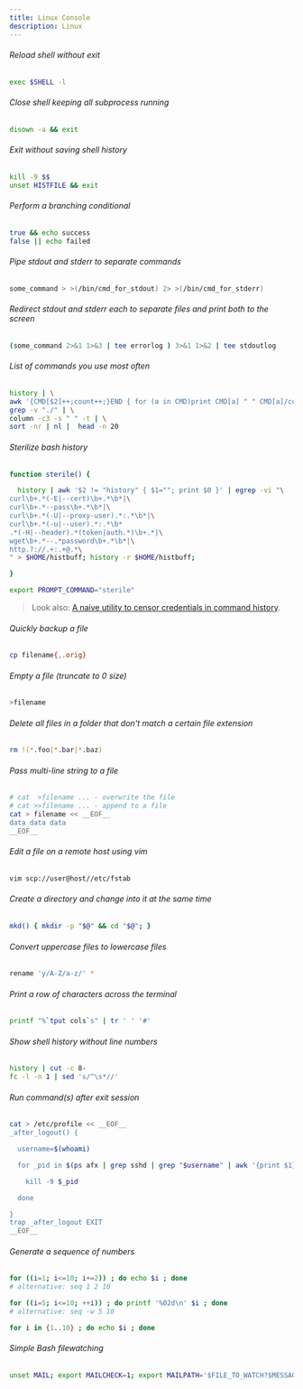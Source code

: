 ```yaml
---
title: Linux Console 
description: Linux
---
```

###### Reload shell without exit

```bash
exec $SHELL -l
```

###### Close shell keeping all subprocess running

```bash
disown -a && exit
```

###### Exit without saving shell history

```bash
kill -9 $$
unset HISTFILE && exit
```

###### Perform a branching conditional

```bash
true && echo success
false || echo failed
```

###### Pipe stdout and stderr to separate commands

```bash
some_command > >(/bin/cmd_for_stdout) 2> >(/bin/cmd_for_stderr)
```

###### Redirect stdout and stderr each to separate files and print both to the screen

```bash
(some_command 2>&1 1>&3 | tee errorlog ) 3>&1 1>&2 | tee stdoutlog
```

###### List of commands you use most often

```bash
history | \
awk '{CMD[$2]++;count++;}END { for (a in CMD)print CMD[a] " " CMD[a]/count*100 "% " a;}' | \
grep -v "./" | \
column -c3 -s " " -t | \
sort -nr | nl |  head -n 20
```

###### Sterilize bash history

```bash
function sterile() {

  history | awk '$2 != "history" { $1=""; print $0 }' | egrep -vi "\
curl\b+.*(-E|--cert)\b+.*\b*|\
curl\b+.*--pass\b+.*\b*|\
curl\b+.*(-U|--proxy-user).*:.*\b*|\
curl\b+.*(-u|--user).*:.*\b*
.*(-H|--header).*(token|auth.*)\b+.*|\
wget\b+.*--.*password\b+.*\b*|\
http.?://.+:.+@.*\
" > $HOME/histbuff; history -r $HOME/histbuff;

}

export PROMPT_COMMAND="sterile"
```

  > Look also: [A naive utility to censor credentials in command history](https://github.com/lbonanomi/go/blob/master/revisionist.go).

###### Quickly backup a file

```bash
cp filename{,.orig}
```

###### Empty a file (truncate to 0 size)

```bash
>filename
```

###### Delete all files in a folder that don't match a certain file extension

```bash
rm !(*.foo|*.bar|*.baz)
```

###### Pass multi-line string to a file

```bash
# cat  >filename ... - overwrite the file
# cat >>filename ... - append to a file
cat > filename << __EOF__
data data data
__EOF__
```

###### Edit a file on a remote host using vim

```bash
vim scp://user@host//etc/fstab
```

###### Create a directory and change into it at the same time

```bash
mkd() { mkdir -p "$@" && cd "$@"; }
```

###### Convert uppercase files to lowercase files

```bash
rename 'y/A-Z/a-z/' *
```

###### Print a row of characters across the terminal

```bash
printf "%`tput cols`s" | tr ' ' '#'
```

###### Show shell history without line numbers

```bash
history | cut -c 8-
fc -l -n 1 | sed 's/^\s*//'
```

###### Run command(s) after exit session

```bash
cat > /etc/profile << __EOF__
_after_logout() {

  username=$(whoami)

  for _pid in $(ps afx | grep sshd | grep "$username" | awk '{print $1}') ; do

    kill -9 $_pid

  done

}
trap _after_logout EXIT
__EOF__
```

###### Generate a sequence of numbers

```bash
for ((i=1; i<=10; i+=2)) ; do echo $i ; done
# alternative: seq 1 2 10

for ((i=5; i<=10; ++i)) ; do printf '%02d\n' $i ; done
# alternative: seq -w 5 10

for i in {1..10} ; do echo $i ; done
```

###### Simple Bash filewatching

```bash
unset MAIL; export MAILCHECK=1; export MAILPATH='$FILE_TO_WATCH?$MESSAGE'
```
